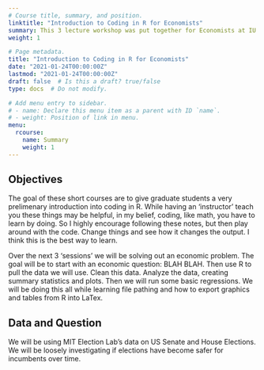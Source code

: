 ```yaml
---
# Course title, summary, and position.
linktitle: "Introduction to Coding in R for Economists"
summary: This 3 lecture workshop was put together for Economists at IU to teach basic skills in R.
weight: 1

# Page metadata.
title: "Introduction to Coding in R for Economists"
date: "2021-01-24T00:00:00Z"
lastmod: "2021-01-24T00:00:00Z"
draft: false  # Is this a draft? true/false
type: docs  # Do not modify.

# Add menu entry to sidebar.
# - name: Declare this menu item as a parent with ID `name`.
# - weight: Position of link in menu.
menu: 
  rcourse:
    name: Summary 
    weight: 1
---
```


## Objectives
The goal of these short courses are to give graduate students a very prelimenary introduction into coding in R. While having an 'instructor' teach you these things may be helpful, in my belief, coding, like math, you have to learn by doing. So I highly encourage following these notes, but then play around with the code. Change things and see how it changes the output. I think this is the best way to learn.

Over the next 3 'sessions' we will be solving out an economic problem. The goal will be to start with an economic question: BLAH BLAH. Then use R to pull the data we will use. Clean this data. Analyze the data, creating summary statistics and plots. Then we will run some basic regressions. We will be doing this all while learning file pathing and how to export graphics and tables from R into LaTex.

## Data and Question
We will be using MIT Election Lab's data on US Senate and House Elections. We will be loosely investigating if elections have become safer for incumbents over time. 